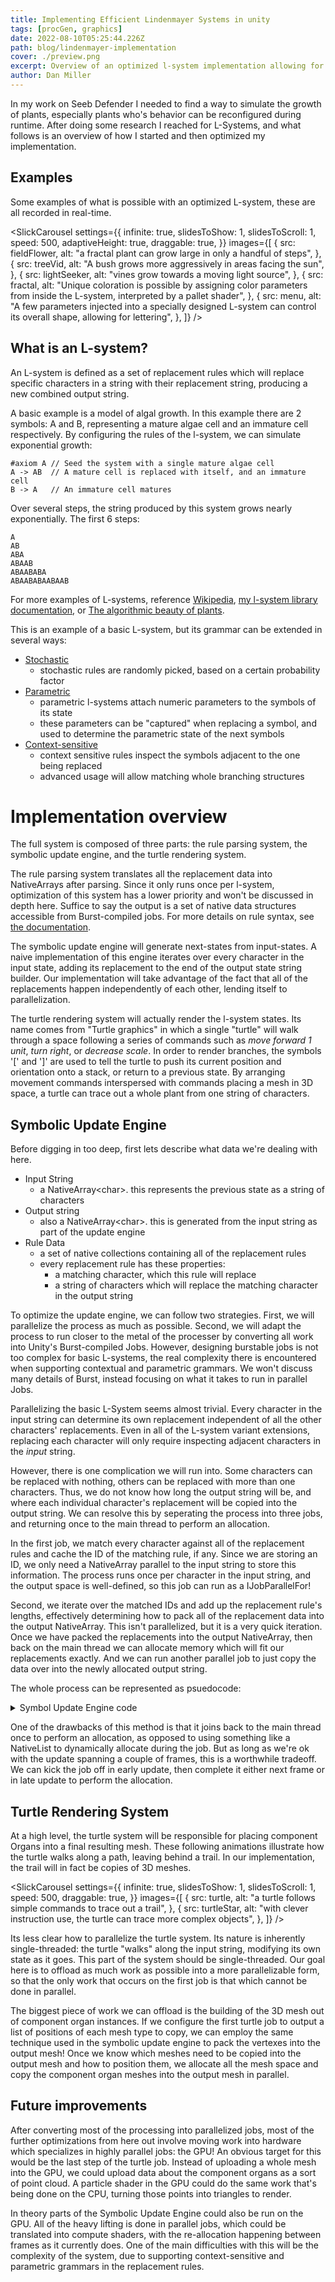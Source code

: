```yaml
---
title: Implementing Efficient Lindenmayer Systems in unity
tags: [procGen, graphics]
date: 2022-08-10T05:25:44.226Z
path: blog/lindenmayer-implementation
cover: ./preview.png
excerpt: Overview of an optimized l-system implementation allowing for rapid updates
author: Dan Miller
---
```


In my work on Seeb Defender I needed to find a way to simulate the growth of plants, especially plants who's behavior can be reconfigured during runtime. After doing some research I reached for L-Systems, and what follows is an overview of how I started and then optimized my implementation.

## Examples

Some examples of what is possible with an optimized L-system, these are all recorded in real-time.


<SlickCarousel
    settings={{
        infinite: true,
        slidesToShow: 1,
        slidesToScroll: 1,
        speed: 500,
        adaptiveHeight: true,
        draggable: true,
    }}
    images={[
        {
            src: fieldFlower,
            alt: "a fractal plant can grow large in only a handful of steps",
        },
        {
            src: treeVid,
            alt: "A bush grows more aggressively in areas facing the sun",
        },
        {
            src: lightSeeker,
            alt: "vines grow towards a moving light source",
        },
        {
            src: fractal,
            alt: "Unique coloration is possible by assigning color parameters from inside the L-system, interpreted by a pallet shader",
        },
        {
            src: menu,
            alt: "A few parameters injected into a specially designed L-system can control its overall shape, allowing for lettering",
        },
    ]}
/>

## What is an L-system?

An L-system is defined as a set of replacement rules which will replace specific characters in a string with their replacement string, producing a new combined output string.

A basic example is a model of algal growth. In this example there are 2 symbols: A and B, representing a mature algae cell and an immature cell respectively. By configuring the rules of the l-system, we can simulate exponential growth:
```
#axiom A // Seed the system with a single mature algae cell
A -> AB  // A mature cell is replaced with itself, and an immature cell
B -> A   // An immature cell matures
```

Over several steps, the string produced by this system grows nearly exponentially. The first 6 steps:
```
A
AB
ABA
ABAAB
ABAABABA
ABAABABAABAAB
```

For more examples of L-systems, reference [Wikipedia](https://en.wikipedia.org/wiki/L-system#Examples_of_L-systems), [my l-system library documentation](https://github.com/dsmiller95/LindenmayerPlantSimulation/tree/master/Packages/com.dman.l-system#l-system-language), or [The algorithmic beauty of plants](http://algorithmicbotany.org/papers/abop/abop.pdf). 

This is an example of a basic L-system, but its grammar can be extended in several ways:
- [Stochastic](https://en.wikipedia.org/wiki/L-system#Stochastic_grammars)
  - stochastic rules are randomly picked, based on a certain probability factor
- [Parametric](https://en.wikipedia.org/wiki/L-system#Parametric_grammars)
  - parametric l-systems attach numeric parameters to the symbols of its state
  - these parameters can be "captured" when replacing a symbol, and used to determine the parametric state of the next symbols
- [Context-sensitive](https://en.wikipedia.org/wiki/L-system#Context_sensitive_grammars)
  - context sensitive rules inspect the symbols adjacent to the one being replaced
  - advanced usage will allow matching whole branching structures


# Implementation overview

The full system is composed of three parts: the rule parsing system, the symbolic update engine, and the turtle rendering system. 

The rule parsing system translates all the replacement data into NativeArrays after parsing. Since it only runs once per l-system, optimization of this system has a lower priority and won't be discussed in depth here. Suffice to say the output is a set of native data structures accessible from Burst-compiled jobs. For more details on rule syntax, see [the documentation](https://github.com/dsmiller95/LindenmayerPlantSimulation/tree/master/Packages/com.dman.l-system#l-system-language).

The symbolic update engine will generate next-states from input-states. A naive implementation of this engine iterates over every character in the input state, adding its replacement to the end of the output state string builder. Our implementation will take advantage of the fact that all of the replacements happen independently of each other, lending itself to parallelization.

The turtle rendering system will actually render the l-system states. Its name comes from "Turtle graphics" in which a single "turtle" will walk through a space following a series of commands such as <i>move forward 1 unit</i>, <i>turn right</i>, or <i>decrease scale</i>. In order to render branches, the symbols '[' and ']' are used to tell the turtle to push its current position and orientation onto a stack, or return to a previous state. By arranging movement commands interspersed with commands placing a mesh in 3D space, a turtle can trace out a whole plant from one string of characters.

## Symbolic Update Engine

Before digging in too deep, first lets describe what data we're dealing with here.

- Input String
  - a NativeArray&lt;char>. this represents the previous state as a string of characters
- Output string
  - also a NativeArray&lt;char>. this is generated from the input string as part of the update engine
- Rule Data
  - a set of native collections containing all of the replacement rules
  - every replacement rule has these properties:
    - a matching character, which this rule will replace
    - a string of characters which will replace the matching character in the output string

To optimize the update engine, we can follow two strategies. First, we will parallelize the process as much as possible. Second, we will adapt the process to run closer to the metal of the processer by converting all work into Unity's Burst-compiled Jobs. However, designing burstable jobs is not too complex for basic L-systems, the real complexity there is encountered when supporting contextual and parametric grammars. We won't discuss many details of Burst, instead focusing on what it takes to run in parallel Jobs.

Parallelizing the basic L-System seems almost trivial. Every character in the input string can determine its own replacement independent of all the other characters' replacements. Even in all of the L-system variant extensions, replacing each character will only require inspecting adjacent characters in the <i>input</i> string.

However, there is one complication we will run into. Some characters can be replaced with nothing, others can be replaced with more than one characters. Thus, we do not know how long the output string will be, and where each individual character's replacement will be copied into the output string. We can resolve this by seperating the process into three jobs, and returning once to the main thread to perform an allocation.

In the first job, we match every character against all of the replacement rules and cache the ID of the matching rule, if any. Since we are storing an ID, we only need a NativeArray parallel to the input string to store this information. The process runs once per character in the input string, and the output space is well-defined, so this job can run as a IJobParallelFor!

Second, we iterate over the matched IDs and add up the replacement rule's lengths, effectively determining how to pack all of the replacement data into the output NativeArray. This isn't parallelized, but it is a very quick iteration. Once we have packed the replacements into the output NativeArray, then back on the main thread we can allocate memory which will fit our replacements exactly. And we can run another parallel job to just copy the data over into the newly allocated output string.

The whole process can be represented as psuedocode:

<details>
  <summary>Symbol Update Engine code</summary>

```CSharp
struct JaggedIndexing{
  int index;
  int length;
}

struct Replacement{
  JaggedIndexing replacementString;
  int indexInOutput;
  static Replacement ZERO => default(Replacement);
}

class SymbolicUpdateEngine{
  // persistently allocated
  NativeHashMap<char, Replacement> ruleReplacements;
  NtiveArray<char> replacementCharacterData;

  NativeArray<char> StepSystem(NativeArray<char> input){
    var replacementMapping = new NativeArray<Replacement>(input.Length);
    var dep = new EvaluateReplacementsJob{
      input = input,
      ruleReplacements = ruleReplacements,
      stringReplacements = replacementMapping
    }.ScheduleParallel(input.Length);

    dep = new CountReplacementsJob{
      stringReplacements = replacementMapping
    }.Schedule(dep);
    dep.Complete();

    var lastReplacement = replacementMapping[0^];
    var output = new NativeArray<char>(lastReplacement.indexInOutput + lastReplacement.replacementString.length);
    dep = new CopyReplacementJob{
      stringReplacements = replacementMapping,
      replacementCharacterData = replacementCharacterData,
      output = output
    }.Schedule(dep);
    dep = replacementMapping.Dispose(dep);
    dep.Complete();
    return output;
  }
}

struct EvaluateReplacementsJob : IJobParallelFor {
  [ReadOnly]
  public NativeArray<char> input;
  [ReadOnly]
  public NativeHashMap<char, Replacement> ruleReplacements;
  public NativeArray<Replacement> stringReplacements;
  public Execute(int index){
    if(ruleReplacements.TryGetValue(input[index], out var replace)){
      stringReplacements[index] = replace;
    }else {
      stringReplacements[index] = Replacement.ZERO;
    }
  }
}

struct CountReplacementsJob : IJob {
  public NativeArray<Replacement> stringReplacements;
  public Execute(){
    var indexInReplacement = 0;
    for(int i = 0; i < stringReplacements.Length; i++){
      stringReplacements[i].indexInOutput = indexInReplacement;
      indexInReplacement += stringReplacements[i].replacementString.length;
    }
  }
}

struct CopyReplacementJob : IJobParallelFor {
  [ReadOnly]
  public NativeArray<Replacement> stringReplacements;
  [ReadOnly]
  NtiveArray<char> replacementCharacterData;
  [NativeDisableParallelForRestriction]
  public NativeArray<char> output;
  public Execute(int index){
    var replacement = stringReplacements[index];
    for(int i = 0; i < replacement.replacementString.length; i++){
      output[i + replacement.indexInOutput] = replacementCharacterData[i + replacement.replacementString.index];
    }
  }
}
```
</details>

One of the drawbacks of this method is that it joins back to the main thread once to perform an allocation, as opposed to using something like a NativeList to dynamically allocate during the job. But as long as we're ok with the update spanning a couple of frames, this is a worthwhile tradeoff. We can kick the job off in early update, then complete it either next frame or in late update to perform the allocation.

## Turtle Rendering System

At a high level, the turtle system will be responsible for placing component Organs into a final resulting mesh. These following animations illustrate how the turtle walks along a path, leaving behind a trail. In our implementation, the trail will in fact be copies of 3D meshes.


<SlickCarousel
    settings={{
        infinite: true,
        slidesToShow: 1,
        slidesToScroll: 1,
        speed: 500,
        draggable: true,
    }}
    images={[
        {
            src: turtle,
            alt: "a turtle follows simple commands to trace out a trail",
        },
        {
            src: turtleStar,
            alt: "with clever instruction use, the turtle can trace more complex objects",
        },
    ]}
/>


Its less clear how to parallelize the turtle system. Its nature is inherently single-threaded: the turtle "walks" along the input string, modifying its own state as it goes. This part of the system should be single-threaded. Our goal here is to offload as much work as possible into a more parallelizable form, so that the only work that occurs on the first job is that which cannot be done in parallel.

The biggest piece of work we can offload is the building of the 3D mesh out of component organ instances. If we configure the first turtle job to output a list of positions of each mesh type to copy, we can employ the same technique used in the symbolic update engine to pack the vertexes into the output mesh! Once we know which meshes need to be copied into the output mesh and how to position them, we allocate all the mesh space and copy the component organ meshes into the output mesh in parallel.

## Future improvements

After converting most of the processing into parallelized jobs, most of the further optimizations from here out involve moving work into hardware which specializes in highly parallel jobs: the GPU! An obvious target for this would be the last step of the turtle job. Instead of uploading a whole mesh into the GPU, we could upload data about the component organs as a sort of point cloud. A particle shader in the GPU could do the same work that's being done on the CPU, turning those points into triangles to render.

In theory parts of the Symbolic Update Engine could also be run on the GPU. All of the heavy lifting is done in parallel jobs, which could be translated into compute shaders, with the re-allocation happening between frames as it currently does. One of the main difficulties with this will be the complexity of the system, due to supporting context-sensitive and parametric grammars in the replacement rules.